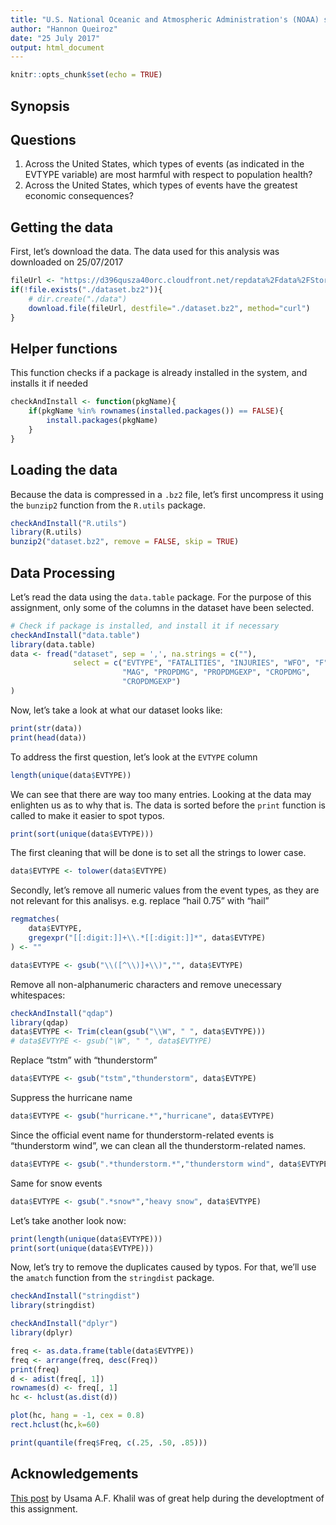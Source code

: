 ```yaml
---
title: "U.S. National Oceanic and Atmospheric Administration's (NOAA) storm database"
author: "Hannon Queiroz"
date: "25 July 2017"
output: html_document
---
```


```r
knitr::opts_chunk$set(echo = TRUE)
```

## Synopsis

## Questions
1. Across the United States, which types of events (as indicated in the EVTYPE variable) are most harmful with respect to population health?
2. Across the United States, which types of events have the greatest economic consequences?

## Getting the data
First, let's download the data. The data used for this analysis was downloaded on 25/07/2017
```r
fileUrl <- "https://d396qusza40orc.cloudfront.net/repdata%2Fdata%2FStormData.csv.bz2"
if(!file.exists("./dataset.bz2")){
    # dir.create("./data")
    download.file(fileUrl, destfile="./dataset.bz2", method="curl")
}
```

## Helper functions
This function checks if a package is already installed in the system, and installs it if needed
```r
checkAndInstall <- function(pkgName){
    if(pkgName %in% rownames(installed.packages()) == FALSE){
        install.packages(pkgName)
    }
}
```


## Loading the data
Because the data is compressed in a `.bz2` file, let's first uncompress it using the `bunzip2` function from the `R.utils` package.
```r
checkAndInstall("R.utils")
library(R.utils)
bunzip2("dataset.bz2", remove = FALSE, skip = TRUE)
```


## Data Processing
Let's read the data using the `data.table` package.
For the purpose of this assignment, only some of the columns in the dataset have been selected.
```r
# Check if package is installed, and install it if necessary
checkAndInstall("data.table")
library(data.table)
data <- fread("dataset", sep = ',', na.strings = c(""), 
              select = c("EVTYPE", "FATALITIES", "INJURIES", "WFO", "F",
                         "MAG", "PROPDMG", "PROPDMGEXP", "CROPDMG",
                         "CROPDMGEXP")
)

```

Now, let's take a look at what our dataset looks like:
```r
print(str(data))
print(head(data))
```

To address the first question, let's look at the `EVTYPE` column
```r
length(unique(data$EVTYPE))
```
We can see that there are way too many entries. Looking at the data may enlighten us as to why that is.
The data is sorted before the `print` function is called to make it easier to spot typos.

```r
print(sort(unique(data$EVTYPE)))
```

The first cleaning that will be done is to set all the strings to lower case.
```r
data$EVTYPE <- tolower(data$EVTYPE)
```

Secondly, let's remove all numeric values from the event types, as they are not relevant for this analisys.
e.g. replace "hail 0.75" with "hail"

```r
regmatches(
    data$EVTYPE,
    gregexpr("[[:digit:]]+\\.*[[:digit:]]*", data$EVTYPE)
) <- ""
```

```r
data$EVTYPE <- gsub("\\([^\\)]+\\)","", data$EVTYPE)
```

Remove all non-alphanumeric characters and remove unecessary whitespaces:
```r
checkAndInstall("qdap")
library(qdap)
data$EVTYPE <- Trim(clean(gsub("\\W", " ", data$EVTYPE)))
# data$EVTYPE <- gsub("\W", " ", data$EVTYPE)
```

Replace "tstm" with "thunderstorm"
```r
data$EVTYPE <- gsub("tstm","thunderstorm", data$EVTYPE)
```

Suppress the hurricane name
```r
data$EVTYPE <- gsub("hurricane.*","hurricane", data$EVTYPE)
```

Since the official event name for thunderstorm-related events is "thunderstorm wind", we can clean all the thunderstorm-related names.
```r
data$EVTYPE <- gsub(".*thunderstorm.*","thunderstorm wind", data$EVTYPE)
```

Same for snow events
```r
data$EVTYPE <- gsub(".*snow*","heavy snow", data$EVTYPE)
```


Let's take another look now:
```r
print(length(unique(data$EVTYPE)))
print(sort(unique(data$EVTYPE)))
```

Now, let's try to remove the duplicates caused by typos. For that, we'll use the `amatch` function from the `stringdist` package.
```r
checkAndInstall("stringdist")
library(stringdist)
```

```r
checkAndInstall("dplyr")
library(dplyr)

freq <- as.data.frame(table(data$EVTYPE))
freq <- arrange(freq, desc(Freq))
print(freq)
d <- adist(freq[, 1])
rownames(d) <- freq[, 1]
hc <- hclust(as.dist(d))
```
```r
plot(hc, hang = -1, cex = 0.8)
rect.hclust(hc,k=60)
```

```r
print(quantile(freq$Freq, c(.25, .50, .85)))
```






## Acknowledgements
[This post][1] by Usama A.F. Khalil was of great help during the developtment of this assignment.

[1]: https://www.coursera.org/learn/reproducible-research/discussions/weeks/4/threads/IdtP_JHzEeaePQ71AQUtYw "Post"




